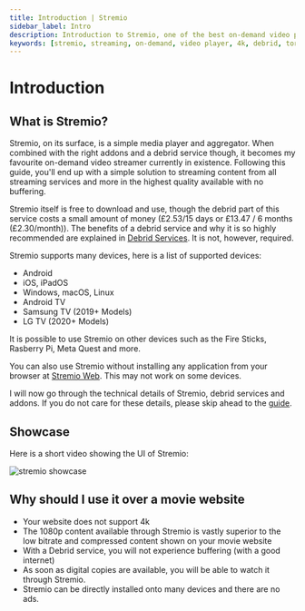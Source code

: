 ```yaml
---
title: Introduction | Stremio
sidebar_label: Intro
description: Introduction to Stremio, one of the best on-demand video players available.
keywords: [stremio, streaming, on-demand, video player, 4k, debrid, torrenting, streaming service, addons, media player, streamer, streaming service, movies, tv shows, streaming service, streaming app, streaming device, streaming platform, movie website, free movie, stremio guide]
---
```

# Introduction

## What is Stremio?

Stremio, on its surface, is a simple media player and aggregator. 
When combined with the right addons and a debrid service though, it becomes my favourite on-demand video streamer currently in existence. 
Following this guide, you'll end up with a simple solution to streaming content from all streaming services and more in the highest quality available with no buffering.

Stremio itself is free to download and use, though the debrid part of this service costs a small amount of money (£2.53/15 days or £13.47 / 6 months (£2.30/month)). 
The benefits of a debrid service and why it is so highly recommended are explained in [Debrid Services](technical-details#debrid-services). 
It is not, however, required.

Stremio supports many devices, here is a list of supported devices:

- Android
- iOS, iPadOS
- Windows, macOS, Linux
- Android TV 
- Samsung TV (2019+ Models)
- LG TV (2020+ Models)

It is possible to use Stremio on other devices such as the Fire Sticks, Rasberry Pi, Meta Quest and more. 

You can also use Stremio without installing any application from your browser at [Stremio Web](https://web.stremio.com/). 
This may not work on some devices.

I will now go through the technical details of Stremio, debrid services and addons. If you do not care for these details, please skip ahead to the [guide](guide).
## Showcase 

Here is a short video showing the UI of Stremio: 

![stremio showcase](./img/stremio_showcase.gif)

## Why should I use it over a movie website

- Your website does not support 4k
- The 1080p content available through Stremio is vastly superior to the low bitrate and compressed content shown on your movie website
- With a Debrid service, you will not experience buffering (with a good internet)
- As soon as digital copies are available, you will be able to watch it through Stremio.
- Stremio can be directly installed onto many devices and there are no ads.

